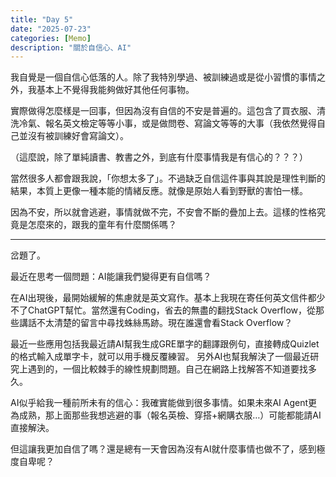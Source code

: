 ```yaml
---
title: "Day 5"
date: "2025-07-23"
categories: [Memo]
description: "關於自信心、AI"
---
```


我自覺是一個自信心低落的人。除了我特別學過、被訓練過或是從小習慣的事情之外，我基本上不覺得我能夠做好其他任何事物。

實際做得怎麼樣是一回事，但因為沒有自信的不安是普遍的。這包含了買衣服、清洗冷氣、報名英文檢定等等小事，或是做問卷、寫論文等等的大事（我依然覺得自己並沒有被訓練好會寫論文）。

（這麼說，除了單純讀書、教書之外，到底有什麼事情我是有信心的？？？）

當然很多人都會跟我說，「你想太多了」。不過缺乏自信這件事與其說是理性判斷的結果，本質上更像一種本能的情緒反應。就像是原始人看到野獸的害怕一樣。

因為不安，所以就會逃避，事情就做不完，不安會不斷的疊加上去。這樣的性格究竟是怎麼來的，跟我的童年有什麼關係嗎？

---

岔題了。

最近在思考一個問題：AI能讓我們變得更有自信嗎？

在AI出現後，最開始緩解的焦慮就是英文寫作。基本上我現在寄任何英文信件都少不了ChatGPT幫忙。當然還有Coding，省去的無盡的翻找Stack Overflow，從那些講話不太清楚的留言中尋找蛛絲馬跡。現在誰還會看Stack Overflow？

最近一些應用包括我最近請AI幫我生成GRE單字的翻譯跟例句，直接轉成Quizlet的格式輸入成單字卡，就可以用手機反覆練習。 另外AI也幫我解決了一個最近研究上遇到的，一個比較棘手的線性規劃問題。自己在網路上找解答不知道要找多久。

AI似乎給我一種前所未有的信心：我確實能做到很多事情。如果未來AI Agent更為成熟，那上面那些我想逃避的事（報名英檢、穿搭+網購衣服...）可能都能請AI直接解決。

但這讓我更加自信了嗎？還是總有一天會因為沒有AI就什麼事情也做不了，感到極度自卑呢？